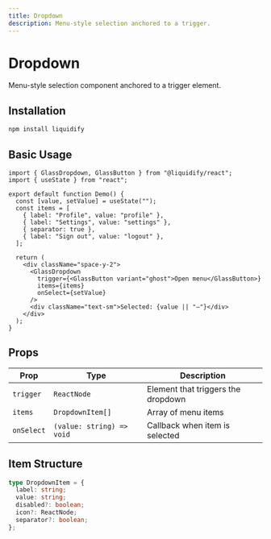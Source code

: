 ```yaml
---
title: Dropdown
description: Menu-style selection anchored to a trigger.
---
```



# Dropdown

Menu-style selection component anchored to a trigger element.

## Installation

```bash
npm install liquidify
```

## Basic Usage

```tsx
import { GlassDropdown, GlassButton } from "@liquidify/react";
import { useState } from "react";

export default function Demo() {
  const [value, setValue] = useState("");
  const items = [
    { label: "Profile", value: "profile" },
    { label: "Settings", value: "settings" },
    { separator: true },
    { label: "Sign out", value: "logout" },
  ];

  return (
    <div className="space-y-2">
      <GlassDropdown
        trigger={<GlassButton variant="ghost">Open menu</GlassButton>}
        items={items}
        onSelect={setValue}
      />
      <div className="text-sm">Selected: {value || "—"}</div>
    </div>
  );
}
```

## Props

| Prop       | Type                      | Description                        |
| ---------- | ------------------------- | ---------------------------------- |
| `trigger`  | `ReactNode`               | Element that triggers the dropdown |
| `items`    | `DropdownItem[]`          | Array of menu items                |
| `onSelect` | `(value: string) => void` | Callback when item is selected     |

## Item Structure

```typescript
type DropdownItem = {
  label: string;
  value: string;
  disabled?: boolean;
  icon?: ReactNode;
  separator?: boolean;
};
```

